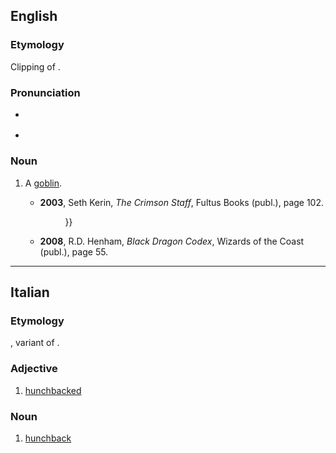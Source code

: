 ==English==

===Etymology===
Clipping of {{suf|en|goblin|o}}.

===Pronunciation===
* {{a|UK}} {{IPA|en|/ˈɡɒbəʊ/}}
* {{a|US}} {{IPA|en|/ˈɡɑboʊ/}}

===Noun===
{{en-noun|gobbos|gobboes}}

# {{lb|en|fantasy|slang}} A [[goblin]].
#* '''2003''', Seth Kerin, ''The Crimson Staff'', Fultus Books (publ.), page 102.
#*: {{quote|en|Several goblins lay dead around the campsite, but many had escaped without serious injury. "Dang '''gobbos'''." Ged cursed, spitting on a goblin corpse as he yanked his heavy axe {{...}}}}
#* '''2008''', R.D. Henham, ''Black Dragon Codex'', Wizards of the Coast (publ.), page 55.
#*: {{quote|en|“... And so I were tellin’ him, that ain’t no way to treat yer '''gobbos'''! Ya gots to beat goblins till their ears start workin’—then they’ll listen to ya.”}}

----

==Italian==

===Etymology===
{{der|it|la|gubbus}}, variant of {{m|la|gibbus}}.

===Adjective===
{{it-adj|gobb}}

# [[hunchbacked]]

===Noun===
{{it-noun|m|f=gobba}}

# [[hunchback]]